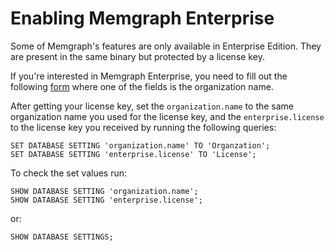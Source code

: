 #  Enabling Memgraph Enterprise

Some of Memgraph's features are only available in Enterprise Edition. They are
present in the same binary but protected by a license key.

If you're interested in Memgraph Enterprise, you need to fill out the following
[form](https://docs.google.com/forms/d/e/1FAIpQLSddH_XV000h58MhwJwwrUu2L3uTkejEDPqvstl6eMou_AW-yw/viewform) where one of the fields is the organization name.

After getting your license key, set the `organization.name` to the same
organization name you used for the license key, and the `enterprise.license` to
the license key you received by running the following queries: 

```
SET DATABASE SETTING 'organization.name' TO 'Organzation';
SET DATABASE SETTING 'enterprise.license' TO 'License';
```

To check the set values run: 

```opencypher
SHOW DATABASE SETTING 'organization.name';
SHOW DATABASE SETTING 'enterprise.license';
```

or:

```opencypher
SHOW DATABASE SETTINGS;
```